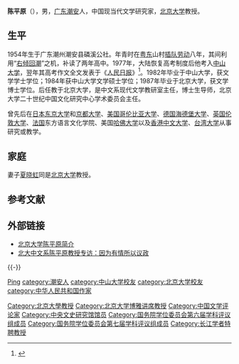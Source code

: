 {{學術研究工作者
|姓名     = 陈平原
|圖像     = 
|圖像大小 = 
|職務     = 
|時期     = 
|性別     = 男
|原名     = 
|筆名     = 
|字       = 
|號       = 
|籍貫     = [[广东|广东]][[潮州|潮州]]
|出生     = {{bya|1954}}
|出生地點 = {{CHN}}[[广东省|广东省]][[潮州市|潮州市]]
|逝世     = 
|逝世地點 = 
|居處     = 
|職業     = [[作家|作家]]
|國籍     = {{PRC}}
|種族     = [[汉族|汉族]]
|語言     = [[汉语|汉语]]、[[英语|英语]]
|政黨     = {{CPC}}
|宗教信仰 = 
|父母     = 
|配偶     = [[夏晓虹|夏晓虹]]
|子女     = 
|親屬     = 
|研究領域 = 近代中国[[文学思潮|文学思潮]]、[[大学|大学]]
|學歷     = [[中山大学|中山大学]]文学学士，[[北京大学|北京大学]]文学硕士、博士
|經歷     =
|作品     = 《[[千古文人侠客梦|千古文人侠客梦]]》
|獎項     = 
|官方網   =
|簽名     = 
}}

'''陈平原'''（{{bd|1954年||||C陳}}），男，[[广东|广东]][[潮安县|潮安]]人，中国现当代文学研究家，[[北京大学|北京大学]]教授。

== 生平 ==
1954年生于广东潮州潮安县磷溪公社。年青时在[[粤东|粤东]]山村[[插队劳动|插队劳动]]八年，其间利用“[[右倾回潮|右倾回潮]]”之机，补读了两年高中。1977年，大陆恢复高考制度后他考入[[中山大学|中山大学]]，翌年其高考作文全文发表于《[[人民日报|人民日报]]》<ref>{{cite web|url=http://www.infzm.com/content/103566|title=【观念沙龙】请读无用之书 对话陈平原|publisher=《[[南方周末|南方周末]]》|date=2014年9月1日|accessdate=2014年9月16日|archive-date=2015年5月10日|archive-url=https://web.archive.org/web/20150510193137/http://www.infzm.com/content/103566|dead-url=no}}</ref>。1982年毕业于中山大学，获文学学士学位；1984年获中山大学文学硕士学位；1987年毕业于北京大学，获文学博士学位。后任教于北京大学，是中文系现代文学教研室主任，博士生导师，北京大学二十世纪中国文化研究中心学术委员会主任。

曾先后在[[日本|日本]][[东京大学|东京大学]]和[[京都大学|京都大学]]、[[美国|美国]][[哥伦比亚大学|哥伦比亚大学]]、[[德国|德国]][[海德堡大学|海德堡大学]]、[[英国|英国]][[伦敦大学|伦敦大学]]、[[法国|法国]]东方语言文化学院、美国[[哈佛大学|哈佛大学]]以及[[香港中文大学|香港中文大学]]、[[台湾大学|台湾大学]]从事研究或教学。

== 家庭 ==
妻子[[夏晓虹|夏晓虹]]同是[[北京大学|北京大学]]教授。

== 参考文献 ==
{{Reflist}}

== 外部链接 ==
* [https://web.archive.org/web/20120118012900/http://chinese.pku.edu.cn/artDetail.jspx?channelArtId=17 北京大学陈平原简介]
* [http://www.zaobao.com/special/face2face/pages/face2face071118.html 北大中文系陈平原教授专访：因为有情所以议政] {{Wayback|url=http://www.zaobao.com/special/face2face/pages/face2face071118.html |date=20080601182427 }}

{{-}}
{{start box}}
{{s-edu}}
{{s-before|[[温儒敏|温儒敏]]}}
{{s-title|[[北京大学中国语言文学系|北京大学中国语言文学系]]主任|2008年－2012年}}
{{s-after|[[陈跃红|陈跃红]]}}
{{end box}}

{{中央文史研究馆馆员}}
{{国务院学位委员会第六届学科评议组/中国语言文学}}
{{国务院学位委员会第七届学科评议组/中国语言文学}}
{{第七批“长江学者奖励计划”特聘教授}}

{{Normdaten}}
{{DEFAULTSORT:Chen陈}}
[[category:陈姓|Ping]]
[[category:潮安人|category:潮安人]]
[[category:中山大学校友|category:中山大学校友]]
[[category:北京大学校友|category:北京大学校友]]
[[Category:北京大學教授|Category:北京大學教授]]
[[Category:北京大学博雅讲席教授|Category:北京大学博雅讲席教授]]
[[category:中华人民共和国作家|category:中华人民共和国作家]]
[[Category:中国文学评论家|Category:中国文学评论家]]
[[Category:中央文史研究馆馆员|Category:中央文史研究馆馆员]]
[[Category:国务院学位委员会第六届学科评议组成员|Category:国务院学位委员会第六届学科评议组成员]]
[[Category:国务院学位委员会第七届学科评议组成员|Category:国务院学位委员会第七届学科评议组成员]]
[[Category:长江学者特聘教授|Category:长江学者特聘教授]]